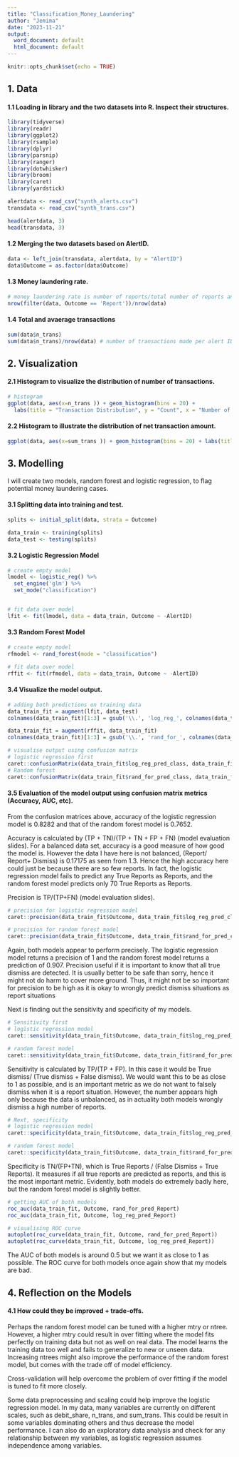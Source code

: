 ---
title: "Classification_Money_Laundering"
author: "Jemima"
date: "2023-11-21"
output:
  word_document: default
  html_document: default
---

```{r setup, include=FALSE}
knitr::opts_chunk$set(echo = TRUE)
```

## 1. Data

#### 1.1 Loading in library and the two datasets into R. Inspect their structures.

```{r warning=FALSE}
library(tidyverse)
library(readr)
library(ggplot2)
library(rsample)
library(dplyr)
library(parsnip)
library(ranger)
library(dotwhisker)
library(broom)
library(caret) 
library(yardstick)

alertdata <- read_csv("synth_alerts.csv")
transdata <- read_csv("synth_trans.csv")

head(alertdata, 3)
head(transdata, 3)

```

#### 1.2 Merging the two datasets based on AlertID.

```{r}
data <- left_join(transdata, alertdata, by = "AlertID")
data$Outcome = as.factor(data$Outcome)
```

#### 1.3 Money laundering rate.

```{r}
# money laundering rate is number of reports/total number of reports and dismiss
nrow(filter(data, Outcome == 'Report'))/nrow(data)
```

#### 1.4 Total and avaerage transactions

```{r}
sum(data$n_trans)
sum(data$n_trans)/nrow(data) # number of transactions made per alert ID
```

## 2. Visualization

#### 2.1 Histogram to visualize the distribution of number of transactions.

```{r}
# histogram
ggplot(data, aes(x=n_trans )) + geom_histogram(bins = 20) +
  labs(title = "Transaction Distribution", y = "Count", x = "Number of Transactions in a Day")

```

#### 2.2 Histogram to illustrate the distribution of net transaction amount.

```{r}
ggplot(data, aes(x=sum_trans )) + geom_histogram(bins = 20) + labs(title = "Net Transaction Amount Distribution", y = "Count", x = "Net Transactions Amount in a Day")
```

## 3. Modelling

I will create two models, random forest and logistic regression, to flag potential money laundering cases.

#### 3.1 Splitting data into training and test.

```{r}
splits <- initial_split(data, strata = Outcome)

data_train <- training(splits)
data_test <- testing(splits)
```

#### 3.2 Logistic Regression Model

```{r}
# create empty model
lmodel <- logistic_reg() %>%
  set_engine('glm') %>%
  set_mode("classification")


# fit data over model
lfit <- fit(lmodel, data = data_train, Outcome ~ -AlertID)
```

#### 3.3 Random Forest Model

```{r}
# create empty model
rfmodel <- rand_forest(mode = "classification")

# fit data over model
rffit <- fit(rfmodel, data = data_train, Outcome ~ -AlertID)
```

#### 3.4 Visualize the model output.

```{r}
# adding both predictions on training data
data_train_fit = augment(lfit, data_test)
colnames(data_train_fit)[1:3] = gsub('\\.', 'log_reg_', colnames(data_train_fit)[1:3] )

data_train_fit = augment(rffit, data_train_fit)
colnames(data_train_fit)[1:3] = gsub('\\.', 'rand_for_', colnames(data_train_fit)[1:3] )

# visualise output using confusion matrix
# logistic regression first
caret::confusionMatrix(data_train_fit$log_reg_pred_class, data_train_fit$Outcome)
# Random forest
caret::confusionMatrix(data_train_fit$rand_for_pred_class, data_train_fit$Outcome)
```

#### 3.5 Evaluation of the model output using confusion matrix metrics (Accuracy, AUC, etc). 

From the confusion matrices above, accuracy of the logistic regression model is 0.8282 and that of the random forest model is 0.7652.

Accuracy is calculated by (TP + TN)/(TP + TN + FP + FN) (model evaluation slides). For a balanced data set, accuracy is a good measure of how good the model is. However the data I have here is not balanced, (Report/ Report+ Dismiss) is 0.17175 as seen from 1.3. Hence the high accuracy here could just be because there are so few reports. In fact, the logistic regression model fails to predict any True Reports as Reports, and the random forest model predicts only 70 True Reports as Reports.

Precision is TP/(TP+FN) (model evaluation slides).

```{r}
# precision for logistic regression model
caret::precision(data_train_fit$Outcome, data_train_fit$log_reg_pred_class)

# precision for random forest model
caret::precision(data_train_fit$Outcome, data_train_fit$rand_for_pred_class)
```

Again, both models appear to perform precisely. The logistic regression model returns a precision of 1 and the random forest model returns a prediction of 0.907. Precision useful if it is important to know that all true dismiss are detected. It is usually better to be safe than sorry, hence it might not do harm to cover more ground. Thus, it might not be so important for precision to be high as it is okay to wrongly predict dismiss situations as report situations

Next is finding out the sensitivity and specificity of my models.

```{r}
# Sensitivity first
# logistic regression model
caret::sensitivity(data_train_fit$Outcome, data_train_fit$log_reg_pred_class)

# random forest model
caret::sensitivity(data_train_fit$Outcome, data_train_fit$rand_for_pred_class)
```

Sensitivity is calculated by TP/(TP + FP). In this case it would be True dismiss/ (True dismiss + False dismiss). We would want this to be as close to 1 as possible, and is an important metric as we do not want to falsely dismiss when it is a report situation. However, the number appears high only because the data is unbalanced, as in actuality both models wrongly dismiss a high number of reports.

```{r}
# Next, specificity
# logistic regression model
caret::specificity(data_train_fit$Outcome, data_train_fit$log_reg_pred_class)

# random forest model
caret::specificity(data_train_fit$Outcome, data_train_fit$rand_for_pred_class)
```

Specificity is TN/(FP+TN), which is True Reports / (False Dismiss + True Reports). It measures if all true reports are predicted as reports, and this is the most important metric. Evidently, both models do extremely badly here, but the random forest model is slightly better.

```{r}
# getting AUC of both models
roc_auc(data_train_fit, Outcome, rand_for_pred_Report)
roc_auc(data_train_fit, Outcome, log_reg_pred_Report)

# visualising ROC curve
autoplot(roc_curve(data_train_fit, Outcome, rand_for_pred_Report))
autoplot(roc_curve(data_train_fit, Outcome, log_reg_pred_Report))
```

The AUC of both models is around 0.5 but we want it as close to 1 as possible. The ROC curve for both models once again show that my models are bad.

## 4. Reflection on the Models

#### 4.1 How could they be improved + trade-offs. 

Perhaps the random forest model can be tuned with a higher mtry or ntree. However, a higher mtry could result in over fitting where the model fits perfectly on training data but not as well on real data. The model learns the training data too well and fails to generalize to new or unseen data. Increasing ntrees might also improve the performance of the random forest model, but comes with the trade off of model efficiency.

Cross-validation will help overcome the problem of over fitting if the model is tuned to fit more closely.

Some data preprocessing and scaling could help improve the logistic regression model. In my data, many variables are currently on different scales, such as debit_share, n_trans, and sum_trans. This could be result in some variables dominating others and thus decrease the model performance. I can also do an exploratory data analysis and check for any relationship between my variables, as logistic regression assumes independence among variables.
